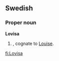 ==Swedish==

===Proper noun===
'''Lovisa'''

# {{given name|female|lang=sv}}, cognate to [[Louise]].

[[fi:Lovisa]]